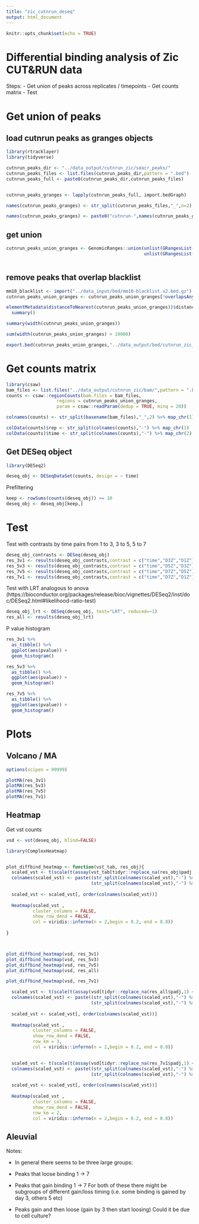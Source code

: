 ```yaml
---
title: "zic_cutnrun_deseq"
output: html_document
---
```


```r
knitr::opts_chunk$set(echo = TRUE)
```

# Differential binding analysis of Zic CUT&RUN data

Steps:
- Get union of peaks across replicates / timepoints
- Get counts matrix
- Test

# Get union of peaks

## load cutnrun peaks as granges objects
```r
library(rtracklayer)
library(tidyverse)

cutnrun_peaks_dir <- "../data_output/cutnrun_zic/seacr_peaks/"
cutnrun_peaks_files <- list.files(cutnrun_peaks_dir,pattern = ".bed")
cutnrun_peaks_full <- paste0(cutnrun_peaks_dir,cutnrun_peaks_files)


cutnrun_peaks_granges <- lapply(cutnrun_peaks_full, import.bedGraph)

names(cutnrun_peaks_granges) <- str_split(cutnrun_peaks_files,"_",n=2) %>% map_chr(1)

names(cutnrun_peaks_granges) <- paste0("cutnrun-",names(cutnrun_peaks_granges))

```

## get union

```r
cutnrun_peaks_union_granges <- GenomicRanges::union(unlist(GRangesList(cutnrun_peaks_granges)),
                                                    unlist(GRangesList(cutnrun_peaks_granges)))



```

## remove peaks that overlap blacklist

```r
mm10_blacklist <- import("../data_input/bed/mm10-blacklist.v2.bed.gz")
cutnrun_peaks_union_granges <- cutnrun_peaks_union_granges[!overlapsAny(cutnrun_peaks_union_granges, mm10_blacklist)]

```



```r
elementMetadata(distanceToNearest(cutnrun_peaks_union_granges))$distance %>%
  summary()

```

```r
summary(width(cutnrun_peaks_union_granges))
```

```r
sum(width(cutnrun_peaks_union_granges) > 10000)
```

```r
export.bed(cutnrun_peaks_union_granges,"../data_output/bed/cutnrun_zic_seacr_peaks_union.bed")
```


# Get counts matrix
```r
library(csaw)
bam_files <- list.files("../data_output/cutnrun_zic/bam/",pattern = ".bam$",full.names = T)
counts <- csaw::regionCounts(bam.files = bam_files,
                   regions = cutnrun_peaks_union_granges,
                   param = csaw::readParam(dedup = TRUE, minq = 20))

colnames(counts) <- str_split(basename(bam_files),"_",2) %>% map_chr(1)

colData(counts)$rep <- str_split(colnames(counts),"-") %>% map_chr(1)
colData(counts)$time <- str_split(colnames(counts),"-") %>% map_chr(2)

```

## Get DESeq object

```r
library(DESeq2)

deseq_obj <- DESeqDataSet(counts, design = ~ time)


```

Prefiltering
```r
keep <- rowSums(counts(deseq_obj)) >= 10
deseq_obj <- deseq_obj[keep,]

```


# Test

Test with contrasts by time pairs from 1 to 3, 3 to 5, 5 to 7
```r
deseq_obj_contrasts <- DESeq(deseq_obj)
res_3v1 <- results(deseq_obj_contrasts,contrast = c("time","D3Z","D1Z"))
res_5v3 <- results(deseq_obj_contrasts,contrast = c("time","D5Z","D3Z"))
res_7v5 <- results(deseq_obj_contrasts,contrast = c("time","D7Z","D5Z"))
res_7v1 <- results(deseq_obj_contrasts,contrast = c("time","D7Z","D1Z"))

```

Test with LRT analogous to anova (https://bioconductor.org/packages/release/bioc/vignettes/DESeq2/inst/doc/DESeq2.html#likelihood-ratio-test)

```r
deseq_obj_lrt <- DESeq(deseq_obj, test="LRT", reduced=~1)
res_all <- results(deseq_obj_lrt)
```


P value histogram

```r
res_3v1 %>%
  as_tibble() %>%
  ggplot(aes(pvalue)) +
  geom_histogram()

res_5v3 %>%
  as_tibble() %>%
  ggplot(aes(pvalue)) +
  geom_histogram()

res_7v5 %>%
  as_tibble() %>%
  ggplot(aes(pvalue)) +
  geom_histogram()

```




# Plots

## Volcano / MA
```r
options(scipen = 99999)

plotMA(res_3v1)
plotMA(res_5v3)
plotMA(res_7v5)
plotMA(res_7v1)

```



## Heatmap
Get vst counts
```r
vsd <- vst(deseq_obj, blind=FALSE)


```

```r
library(ComplexHeatmap)


plot_diffbind_heatmap <- function(vst_tab, res_obj){
  scaled_vst <- t(scale(t(assay(vst_tab[tidyr::replace_na(res_obj$padj,1) < 0.01,]))))
  colnames(scaled_vst) <- paste((str_split(colnames(scaled_vst),"-") %>% map_chr(2)),
                                (str_split(colnames(scaled_vst),"-") %>% map_chr(1)),sep = "-")
  
  scaled_vst <- scaled_vst[, order(colnames(scaled_vst))]
  
  Heatmap(scaled_vst ,
          cluster_columns = FALSE,
          show_row_dend = FALSE,
          col = viridis::inferno(n = 2,begin = 0.2, end = 0.8))
  
} 




```

```r
plot_diffbind_heatmap(vsd, res_3v1)
plot_diffbind_heatmap(vsd, res_5v3)
plot_diffbind_heatmap(vsd, res_7v5)
plot_diffbind_heatmap(vsd, res_all)
```
```r
plot_diffbind_heatmap(vsd, res_7v1)
```


```r

  scaled_vst <- t(scale(t(assay(vsd[tidyr::replace_na(res_all$padj,1) < 0.01,]))))
  colnames(scaled_vst) <- paste((str_split(colnames(scaled_vst),"-") %>% map_chr(2)),
                                (str_split(colnames(scaled_vst),"-") %>% map_chr(1)),sep = "-")
  
  scaled_vst <- scaled_vst[, order(colnames(scaled_vst))]
  
  Heatmap(scaled_vst ,
          cluster_columns = FALSE,
          show_row_dend = FALSE,
          row_km = 3,
          col = viridis::inferno(n = 2,begin = 0.2, end = 0.8))
  
```

```r
  scaled_vst <- t(scale(t(assay(vsd[tidyr::replace_na(res_7v1$padj,1) < 0.01,]))))
  colnames(scaled_vst) <- paste((str_split(colnames(scaled_vst),"-") %>% map_chr(2)),
                                (str_split(colnames(scaled_vst),"-") %>% map_chr(1)),sep = "-")
  
  scaled_vst <- scaled_vst[, order(colnames(scaled_vst))]
  
  Heatmap(scaled_vst ,
          cluster_columns = FALSE,
          show_row_dend = FALSE,
          row_km = 2,
          col = viridis::inferno(n = 2,begin = 0.2, end = 0.8))

```

## Aleuvial 


Notes: 

- In general there seems to be three large groups:

- Peaks that loose binding 1 -> 7
- Peaks that gain binding 1 -> 7 
For both of these there might be subgroups of different gain/loss timing (i.e. some binding is gained by day 3, others 5 etc)
- Peaks gain and then loose (gain by 3 then start loosing) Could it be due to cell culture?

